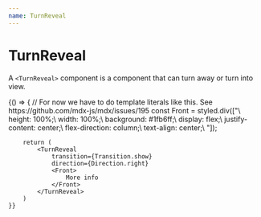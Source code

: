 ```yaml
---
name: TurnReveal
---
```


# TurnReveal

A `<TurnReveal>` component is a component that can turn away or turn into view.


<Props of={TurnReveal} />

<Playground>
    {() => {
        // For now we have to do template literals like this. See https://github.com/mdx-js/mdx/issues/195
        const Front = styled.div(["\
            height: 100%;\
            width: 100%;\
            background: #1fb6ff;\
            display: flex;\
            justify-content: center;\
            flex-direction: column;\
            text-align: center;\
        "]);

        return (
            <TurnReveal
                transition={Transition.show}
                direction={Direction.right}
                <Front>
                    More info
                </Front>
            </TurnReveal>
        )
    }}

</Playground>

